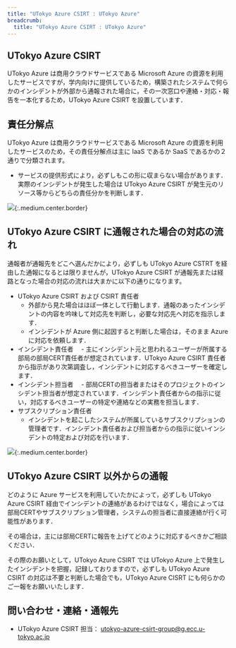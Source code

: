 ```yaml
---
title: "UTokyo Azure CSIRT : UTokyo Azure"
breadcrumb:
  title: "UTokyo Azure CSIRT : UTokyo Azure"
---
```


## UTokyo Azure CSIRT

UTokyo Azure は商用クラウドサービスである Microsoft Azure の資源を利用したサービスですが，学内向けに提供しているため，構築されたシステムで何らかのインシデントが外部から通報された場合に，その一次窓口や連絡・対応・報告を一本化するため，UTokyo Azure CSIRT を設置しています．

## 責任分解点

UTokyo Azure は商用クラウドサービスである Microsoft Azure の資源を利用したサービスのため，その責任分解点は主に IaaS であるか SaaS であるかの２通りで分類されます。
- サービスの提供形式により，必ずしもこの形に収まらない場合があります．実際のインシデントが発生した場合は UTokyo Azure CSIRT が発生元のリソース等からどちらの責任分かを判断します．

![](img/01_csirt1.png){:.medium.center.border}

## UTokyo Azure CSIRT に通報された場合の対応の流れ

通報者が通報先をどこへ選んだかにより，必ずしも UTokyo Azure CSTRT を経由した通報になるとは限りませんが，UTokyo Azure CSIRT が通報先または経路となった場合の対応の流れは大まかに以下の通りになります。

- UTokyo Azure CSIRT および CSIRT 責任者
  - 外部から見た場合はほぼ一体として行動します．通報のあったインシデントの内容を吟味して対応先を判断し，必要な対応先へ対応を指示します．
  - インシデントが Azure 側に起因すると判断した場合は，そのまま Azure に対応を依頼します．
- インシデント責任者
　- 主にインシデント元と思われるユーザーが所属する部局の部局CERT責任者が想定されています．UTokyo Azure CSIRT 責任者から指示があり次第調査し，インシデントに対応するべきユーザーを確定します．
- インシデント担当者
　- 部局CERTの担当者またはそのプロジェクトのインシデント担当者が想定されています．インシデント責任者からの指示に従い，対応するべきユーザーの特定や連絡などの実務を担当します．  
- サブスクリプション責任者
  - インシデントを起こしたシステムが所属しているサブスクリプションの管理者です．インシデント責任者および担当者からの指示に従いインシデントの特定および対応を行います．

![](img/02_csirt2.png){:.medium.center.border}

## UTokyo Azure CSIRT 以外からの通報

どのように Azure サービスを利用していたかによって，必ずしも UTokyo Azure CSIRT 経由でインシデントの連絡があるわけではなく，場合によっては部局CERTやサブスクリプション管理者，システムの担当者に直接連絡が行く可能性があります．

その場合は，主には部局CERTに報告を上げてどのように対応するべきかご相談ください．

その際のお願いとして，UTokyo Azure CSIRT では UTokyo Azure 上で発生したインシデントを把握，記録しておりますので，必ずしも UTokyo Azure CSIRT の対応は不要と判断した場合でも，UTokyo Azure CISRT にも何らかのご一報をお願いいたします．

## 問い合わせ・連絡・通報先

- UTokyo Azure CSIRT 担当： utokyo-azure-csirt-group@g.ecc.u-tokyo.ac.jp
